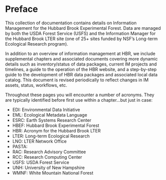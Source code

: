 # Preface {.unnumbered}

This collection of documentation contains details on Information Management for the Hubbard Brook Experimental Forest. Data are managed by both the USDA Forest Service (USFS) and the Information Manager for the Hubbard Brook LTER site (one of 25+ sites funded by NSF's Long-term Ecological Research program).

In addition to an overview of information management at HBR, we include supplemental chapters and associated documents covering more dynamic details such as inventory/status of data packages, current IM projects and timelines, a guide to the operation of the HBR website, and a step-by-step guide to the development of HBR data packages and associated local data catalog. This document is revised periodically to reflect changes in IM assets, status, workflows, etc.


Throughout these pages you will encounter a number of acronyms. They are typically identified before first use within a chapter...but just in case:

- EDI: Environmental Data Initiative\
- EML: Ecological Metadata Language\
- ESRC: Earth Systems Research Center\
- HBEF: Hubbard Brook Experimental Forest\
- HBR: Acronym for the Hubbard Brook LTER\
- LTER: Long-term Ecological Research\
- LNO: LTER Network Office\
- PASTA:\
- RAC: Research Advisory Committee\
- RCC: Research Computing Center\
- USFS: USDA Forest Service\
- UNH: University of New Hampshire\
- WMNF: White Mountain National Forest\


